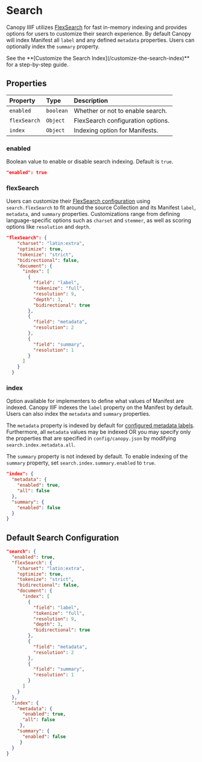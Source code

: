 
# Search

Canopy IIIF utilizes [FlexSearch](https://github.com/nextapps-de/flexsearch) for fast in-memory indexing and provides options for users to customize their search experience. By default Canopy will index Manifest all `label` and any defined `metadata` properties. Users can optionally index the `summary` property.

<Callout type="info">
  See the **[Customize the Search Index](/customize-the-search-index)** for a
  step-by-step guide.
</Callout>

## Properties

| Property     | Type      | Description                       |
| :----------- | :-------- | :-------------------------------- |
| `enabled`    | `boolean` | Whether or not to enable search.  |
| `flexSearch` | `Object`  | FlexSearch configuration options. |
| `index`      | `Object`  | Indexing option for Manifests.    |

### enabled

Boolean value to enable or disable search indexing. Default is `true`.

```json
"enabled": true
```

### flexSearch

Users can customize their [FlexSearch configuration](https://github.com/nextapps-de/flexsearch#options) using `search.flexSearch` to fit around the source Collection and its Manifest `label`, `metadata`, and `summary` properties. Customizations range from defining language-specific options such as `charset` and `stemmer`, as well as scoring options like `resolution` and `depth`.

```json
"flexSearch": {
    "charset": "latin:extra",
    "optimize": true,
    "tokenize": "strict",
    "bidirectional": false,
    "document": {
      "index": [
        {
          "field": "label",
          "tokenize": "full",
          "resolution": 9,
          "depth": 3,
          "bidirectional": true
        },
        {
          "field": "metadata",
          "resolution": 2
        },
        {
          "field": "summary",
          "resolution": 1
        }
      ]
    }
  }
```

### index

Option available for implementers to define what values of Manifest are indexed. Canopy IIIF indexes the `label` property on the Manifest by default. Users can also index the `metadata` and `summary` properties.

The `metadata` property is indexed by default for [configured metadata labels](/docs/configuration#metadata). Furthermore, all `metadata` values may be indexed OR you may specify only the properties that are specified in `config/canopy.json` by modifying `search.index.metadata.all`.

The `summary` property is not indexed by default. To enable indexing of the `summary` property, set `search.index.summary.enabled` to `true`.

```json
"index": {
  "metadata": {
    "enabled": true,
    "all": false
  },
  "summary": {
    "enabled": false
  }
}
```

## Default Search Configuration

```json
"search": {
  "enabled": true,
  "flexSearch": {
    "charset": "latin:extra",
    "optimize": true,
    "tokenize": "strict",
    "bidirectional": false,
    "document": {
      "index": [
        {
          "field": "label",
          "tokenize": "full",
          "resolution": 9,
          "depth": 3,
          "bidirectional": true
        },
        {
          "field": "metadata",
          "resolution": 2
        },
        {
          "field": "summary",
          "resolution": 1
        }
      ]
    }
  },
  "index": {
    "metadata": {
      "enabled": true,
      "all": false
     },
    "summary": {
      "enabled": false
     }
  }
}
```
